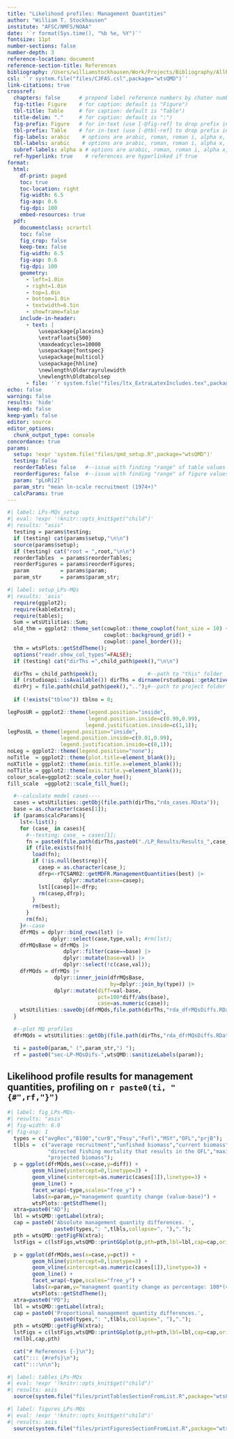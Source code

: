 ```yaml
---
title: "Likelihood profiles: Management Quantities"
author: "William T. Stockhausen"
institute: "AFSC/NMFS/NOAA"
date: '`r format(Sys.time(), "%b %e, %Y")`'
fontsize: 11pt 
number-sections: false
number-depth: 3
reference-location: document
reference-section-title: References
bibliography: /Users/williamstockhausen/Work/Projects/Bibliography/AllRefs.bib
csl: '`r system.file("files/CJFAS.csl",package="wtsQMD")`'
link-citations: true
crossref:
  chapters: false      # prepend label reference numbers by chater number?
  fig-title: Figure    # for caption: default is "Figure")
  tbl-title: Table     # for caption: default is "Table")
  title-delim: "."     # for caption: default is ":")
  fig-prefix: Figure   # for in-text (use [-@fig-ref] to drop prefix in text)
  tbl-prefix: Table    # for in-text (use [-@tbl-ref] to drop prefix in text)
  fig-labels: arabic    # options are arabic, roman, roman i, alpha x, alpha X; latter two starting from x/X
  tbl-labels: arabic    # options are arabic, roman, roman i, alpha x, alpha X; latter two starting from x/X
  subref-labels: alpha a # options are arabic, roman, roman i, alpha x, alpha X; latter two starting from x/X
  ref-hyperlink: true    # references are hyperlinked if true
format: 
  html: 
    df-print: paged
    toc: true
    toc-location: right
    fig-width: 6.5
    fig-asp: 0.6
    fig-dpi: 100
    embed-resources: true
  pdf:
    documentclass: scrartcl
    toc: false
    fig_crop: false
    keep-tex: false
    fig-width: 6.5
    fig-asp: 0.6
    fig-dpi: 100
    geometry:
      - left=1.0in
      - right=1.0in
      - top=1.0in
      - bottom=1.0in
      - textwidth=6.5in
      - showframe=false
    include-in-header: 
      - text: |
          \usepackage{placeins}
          \extrafloats{500}
          \maxdeadcycles=10000
          \usepackage{fontspec}
          \usepackage{multicol}
          \usepackage{hhline}
          \newlength\Oldarrayrulewidth
          \newlength\Oldtabcolsep
      - file: '`r system.file("files/ltx_ExtraLatexIncludes.tex",package="wtsQMD")`'
echo: false
warning: false
results: 'hide'
keep-md: false
keep-yaml: false
editor: source
editor_options: 
  chunk_output_type: console
concordance: true
params:
  setup: !expr 'system.file("files/qmd_setup.R",package="wtsQMD")'
  testing: false
  reorderTables: false   #--issue with finding "range" of table values  (don't use)
  reorderFigures: false  #--issue with finding "range" of figure values (don't use)
  param: "pLnR[2]"
  param_str: "mean ln-scale recruitment (1974+)"
  calcParams: true
---
```

<!-- IMPORTANT: if used as a child doc, all chunk labels must be unique within the overall document -->

<!-- 
  NOTEs: 
     * child_path$peek() gives path to current script.
     * before starting a child document, do 
         "child_path$push(file.path(child_path$peek(),rel_path))" first, 
         where rel_path is the relative path to the child
     * after a child document has finished, do "child_path$pop()" to return to current path value
-->

<!-- if not child doc, set up required objects -->
```r
#| label: LPs-MQs_setup
#| eval: !expr '!knitr::opts_knit$get("child")'
#| results: "asis"
  testing = params$testing;
  if (testing) cat(params$setup,"\n\n")
  source(params$setup);
  if (testing) cat("root = ",root,"\n\n")
  reorderTables  = params$reorderTables;
  reorderFigures = params$reorderFigures;
  param          = params$param;
  param_str      = params$param_str;

```

```r
#| label: setup_LPs-MQs
#| results: 'asis'
  require(ggplot2);
  require(kableExtra);
  require(tables);
  Sum = wtsUtilities::Sum;
  old_thm = ggplot2::theme_set(cowplot::theme_cowplot(font_size = 10) +
                               cowplot::background_grid() +
                               cowplot::panel_border());
  thm = wtsPlots::getStdTheme();
  options("readr.show_col_types"=FALSE);
  if (testing) cat("dirThs =",child_path$peek(),"\n\n")

  dirThs = child_path$peek();                #--path to "this" folder
  if (rstudioapi::isAvailable()) dirThs = dirname(rstudioapi::getActiveDocumentContext()$path);
  dirPrj = file.path(child_path$peek(),"..");#--path to project folder from "this" folder
  
  if (!exists("tblno")) tblno = 0;
```

```r
legPosUR = ggplot2::theme(legend.position="inside",
                          legend.position.inside=c(0.99,0.99),
                         legend.justification.inside=c(1,1));
legPosUL = theme(legend.position="inside",
                 legend.position.inside=c(0.01,0.99),
                 legend.justification.inside=c(0,1));
noLeg = ggplot2::theme(legend.position="none");
noTitle  = ggplot2::theme(plot.title=element_blank());
noXTitle = ggplot2::theme(axis.title.x=element_blank());
noTTitle = ggplot2::theme(axis.title.y=element_blank());
colour_scale=ggplot2::scale_color_hue();
fill_scale  =ggplot2::scale_fill_hue();
```

```r
  #--calculate model cases----
  cases = wtsUtilities::getObj(file.path(dirThs,"rda_cases.RData"));
  base = as.character(cases[1]);
  if (params$calcParams){
    lst<-list();
    for (case_ in cases){
      #--testing: case_ = cases[1];
      fn = paste0(file.path(dirThs,paste0("./LP_Results/Results_",case_,".RData")));
      if (file.exists(fn)){
        load(fn);
        if (!is.null(best$rep)){
          casep = as.character(case_);
          dfrp<-rTCSAM02::getMDFR.ManagementQuantities(best) |> 
                  dplyr::mutate(case=casep);
          lst[[casep]]<-dfrp;
          rm(casep,dfrp);
        }
        rm(best);
      }
      rm(fn);
    }#--case
    dfrMQs = dplyr::bind_rows(lst) |>        
              dplyr::select(case,type,val); #rm(lst);
    dfrMQsBase = dfrMQs |> 
                  dplyr::filter(case==base) |> 
                  dplyr::mutate(base=val) |> 
                  dplyr::select(!c(case,val));
    dfrMQds = dfrMQs |> 
               dplyr::inner_join(dfrMQsBase,
                                 by=dplyr::join_by(type)) |> 
               dplyr::mutate(diff=val-base,
                             pct=100*diff/abs(base),
                             case=as.numeric(case));
    wtsUtilities::saveObj(dfrMQds,file.path(dirThs,"rda_dfrMQsDiffs.RData"));
  }
```

```r
  #--plot MQ profiles
  dfrMQds = wtsUtilities::getObj(file.path(dirThs,"rda_dfrMQsDiffs.RData"));
```

```r
  ti = paste0(param," (",param_str,") ");
  rf = paste0("sec-LP-MQsDifs-",wtsQMD::sanitizeLabels(param));
```

## Likelihood profile results for management quantities, profiling on `r paste0(ti, " {#",rf,"}")`

```r
#| label: fig_LPs-MQs-
#| results: "asis"
#| fig-width: 6.0
#| fig-asp: 1
  types = c("avgRec","B100","curB","Fmsy","Fofl","MSY","OFL","prjB");
  tlbls =  c("average recruitment","unfished biomass","current biomass","directed fishing mortality that results in MSY",
             "directed fishing mortality that results in the OFL","maximum sustainable yield","overfishing limit",
             "projected biomass");
  p = ggplot(dfrMQds,aes(x=case,y=diff)) + 
        geom_hline(yintercept=0,linetype=3) +
        geom_vline(xintercept=as.numeric(cases[1]),linetype=3) +
        geom_line() + 
        facet_wrap(~type,scales="free_y") + 
        labs(x=param,y="management quantity change (value-base)") + 
        wtsPlots::getStdTheme();
  xtra=paste0("AD");
  lbl = wtsQMD::getLabel(xtra);
  cap = paste0('Absolute management quantity differences. ',
               paste0(types,": ",tlbls,collapse=", "),".");
  pth = wtsQMD::getFigFN(xtra);
  lstFigs = c(lstFigs,wtsQMD::printGGplot(p,pth=pth,lbl=lbl,cap=cap,ori="P"));

  p = ggplot(dfrMQds,aes(x=case,y=pct)) + 
        geom_hline(yintercept=0,linetype=3) +
        geom_vline(xintercept=as.numeric(cases[1]),linetype=3) +
        geom_line() + 
        facet_wrap(~type,scales="free_y") + 
        labs(x=param,y="managment quantity change as percentage: 100*(value-base)/base") + 
        wtsPlots::getStdTheme();
  xtra=paste0("PD");
  lbl = wtsQMD::getLabel(xtra);
  cap = paste0('Proportional management quantity differences.',
               paste0(types,": ",tlbls,collapse=", "),".");
  pth = wtsQMD::getFigFN(xtra);
  lstFigs = c(lstFigs,wtsQMD::printGGplot(p,pth=pth,lbl=lbl,cap=cap,ori="P"));
  rm(lbl,cap,pth)
```

<!-- references -->
```r
  cat("# References {-}\n");
  cat("::: {#refs}\n");
  cat(":::\n\n");
```

<!-- tables, if not child doc and lstTbls is not empty -->
```r
#| label: tables_LPs-MQs
#| eval: !expr '!knitr::opts_knit$get("child")'
#| results: asis
  source(system.file("files/printTablesSectionFromList.R",package="wtsQMD"));
```

<!-- figures, if not child doc and lstFigs is not empty -->
```r
#| label: figures_LPs-MQs
#| eval: !expr '!knitr::opts_knit$get("child")'
#| results: asis
  source(system.file("files/printFiguresSectionFromList.R",package="wtsQMD"));
```
